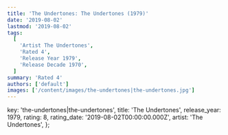 ```yaml
---
title: 'The Undertones: The Undertones (1979)'
date: '2019-08-02'
lastmod: '2019-08-02'
tags:
  [
    'Artist The Undertones',
    'Rated 4',
    'Release Year 1979',
    'Release Decade 1970',
  ]
summary: 'Rated 4'
authors: ['default']
images: ['/content/images/the-undertones|the-undertones.jpg']
---
```


  key: 'the-undertones|the-undertones',
  title: 'The Undertones',
  release_year: 1979,
  rating: 8,
  rating_date: '2019-08-02T00:00:00.000Z',
  artist: 'The Undertones',
};

<MusicRating data={data} />
